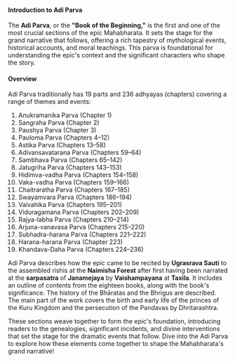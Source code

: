 #### Introduction to Adi Parva
The **Adi Parva**, or the **"Book of the Beginning,"** is the first and one of the most crucial sections of the epic Mahabharata. It sets the stage for the grand narrative that follows, offering a rich tapestry of mythological events, historical accounts, and moral teachings. This parva is foundational for understanding the epic's context and the significant characters who shape the story.

#### Overview
Adi Parva traditionally has 19 parts and 236 adhyayas (chapters) covering a range of themes and events:

1. Anukramanika Parva (Chapter 1)
2. Sangraha Parva (Chapter 2)
3. Paushya Parva (Chapter 3)
4. Pauloma Parva (Chapters 4–12)
5. Astika Parva (Chapters 13–58)
6. Adivansavatarana Parva (Chapters 59–64)
7. Sambhava Parva (Chapters 65–142)
8. Jatugriha Parva (Chapters 143–153)
9. Hidimva-vadha Parva (Chapters 154–158)
10. Vaka-vadha Parva (Chapters 159–166)
11. Chaitraratha Parva (Chapters 167–185)
12. Swayamvara Parva (Chapters 186–194)
13. Vaivahika Parva (Chapters 195–201)
14. Viduragamana Parva (Chapters 202–209)
15. Rajya-labha Parva (Chapters 210–214)
16. Arjuna-vanavasa Parva (Chapters 215–220)
17. Subhadra-harana Parva (Chapters 221–222)
18. Harana-harana Parva (Chapter 223)
19. Khandava-Daha Parva (Chapters 224–236)

Adi Parva describes how the epic came to be recited by **Ugrasrava Sauti** to the assembled rishis at the **Naimisha Forest** after first having been narrated at the **sarpasatra** of **Janamejaya** by **Vaishampayana** at **Taxila**. It includes an outline of contents from the eighteen books, along with the book's significance. The history of the Bhāratas and the Bhrigus are described. The main part of the work covers the birth and early life of the princes of the Kuru Kingdom and the persecution of the Pandavas by Dhritarashtra.

These sections weave together to form the epic's foundation, introducing readers to the genealogies, significant incidents, and divine interventions that set the stage for the dramatic events that follow. Dive into the Adi Parva to explore how these elements come together to shape the Mahabharata's grand narrative!